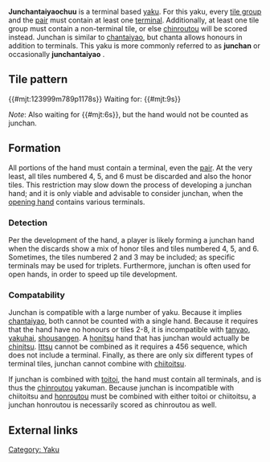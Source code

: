 {{Infobox yaku
|type        = Yaku
|kanji       = 純全帯么九
|english     = Terminal in each meld
|value       = 3 han (closed)<br>2 han (open)
|yakuSpeed   = Slow
|difficulty  = Medium
|yakuCombine = * [[Riichi]]
* [[Ippatsu]]
* [[Pinfu]]
* [[Iipeiko]]
* [[Ryanpeiko]]
* [[Sanshoku]]
* [[Sanshoku doukou]]
* [[Chinitsu]]
|gameExample = * [http://tenhou.net/0/?log=2013080614gm-0089-0000-x339040987b74&tw=1&ts=7 Junchan] with [[chinitsu]]
* [http://tenhou.net/0/?log=2013111613gm-0009-7447-5dc14720&tw=0&ts=3 Junchan] with  [[sanshoku]]
}}

'''Junchantaiyaochuu''' {{kana|純全帯么九}} is a terminal based [[yaku]].  For this yaku, every [[mentsu|tile group]] and the [[jantou|pair]] must contain at least one [[terminal]].  Additionally, at least one tile group must contain a non-terminal tile, or else [[chinroutou]] will be scored instead. Junchan is similar to [[chantaiyao]], but chanta allows honours in addition to terminals. This yaku is more commonly referred to as '''junchan''' {{kana|純全}} or occasionally '''junchantaiyao''' {{kana|純全帯么}}.

==Tile pattern==
{{#mjt:123999m789p1178s}} Waiting for: {{#mjt:9s}}

''Note'': Also waiting for {{#mjt:6s}}, but the hand would not be counted as junchan.

==Formation==
All portions of the hand must contain a terminal, even the [[Jantou|pair]].  At the very least, all tiles numbered 4, 5, and 6 must be discarded and also the honor tiles.  This restriction may slow down the process of developing a junchan hand; and it is only viable and advisable to consider junchan, when the [[haipai|opening hand]] contains various terminals.

=== Detection ===
Per the development of the hand, a player is likely forming a junchan hand when the discards show a mix of honor tiles and tiles numbered 4, 5, and 6.  Sometimes, the tiles numbered 2 and 3 may be included; as specific terminals may be used for triplets.  Furthermore, junchan is often used for open hands, in order to speed up tile development.

=== Compatability ===
{{main|Yaku compatability}}

{{Yaku compatibility table|JUN}}

Junchan is compatible with a large number of yaku. Because it implies [[chantaiyao]], both cannot be counted with a single hand. Because it requires that the hand have no honours or tiles 2-8, it is incompatible with [[tanyao]], [[yakuhai]], [[shousangen]]. A [[honitsu]] hand that has junchan would actually be [[chinitsu]]. [[Ittsu]] cannot be combined as it requires a 456 sequence, which does not include a terminal. Finally, as there are only six different types of terminal tiles, junchan cannot combine with [[chiitoitsu]].

If junchan is combined with [[toitoi]], the hand must contain all terminals, and is thus the [[chinroutou]] yakuman. Because junchan is incompatible with chiitoitsu and [[honroutou]] must be combined with either toitoi or chiitoitsu, a junchan honroutou is necessarily scored as chinroutou as well.

==External links==
{{jpwiki|純全帯么}}

[[Category: Yaku]]

{{Navbox yaku}}